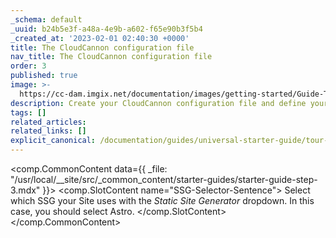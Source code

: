 ```yaml
---
_schema: default
_uuid: b24b5e3f-a48a-4e9b-a602-f65e90b3f5b4
_created_at: '2023-02-01 02:40:30 +0000'
title: The CloudCannon configuration file
nav_title: The CloudCannon configuration file
order: 3
published: true
image: >-
  https://cc-dam.imgix.net/documentation/images/getting-started/Guide-Thumbnails/CloudCannon-Getting-Started-Thumbnail-Astro.png
description: Create your CloudCannon configuration file and define your Collections.
tags: []
related_articles:
related_links: []
explicit_canonical: /documentation/guides/universal-starter-guide/tour-cloudcannon/
---
```

<comp.CommonContent data={{ _file: "/usr/local/__site/src/_common_content/starter-guides/starter-guide-step-3.mdx" }}>
  <comp.SlotContent name="SSG-Selector-Sentence">
    Select which SSG your Site uses with the *Static Site Generator* dropdown. In this case, you should select Astro.
  </comp.SlotContent>
</comp.CommonContent>
